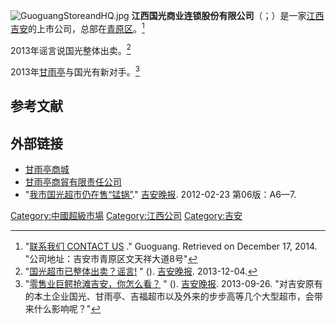 {{expand|time=2014-12-17T09:30:14+00:00}}
[[File:GuoguangStoreandHQ.jpg|thumb]]
'''江西国光商业连锁股份有限公司'''（{{Lang-en|Jiangxi Guoguang Commercial Chains Co,ltd.}}；{{Sse|605188|name=国光连锁}}）是一家[[江西|江西]][[吉安市|吉安]]的上市公司，总部在[[青原区|青原区]]。<ref>"[http://www.jxggls.com/book/ 联系我们 CONTACT US] {{Wayback|url=http://www.jxggls.com/book/ |date=20141217082703 }}." Guoguang. Retrieved on December 17, 2014. "公司地址：吉安市青原区文天祥大道8号"</ref>

2013年谣言说国光整体出卖。<ref>"[http://www.jgsdaily.com/system/2013/12/04/012843329.shtml 国光超市已整体出卖？谣言!] {{WebCite|url=https://www.webcitation.org/6VkobzcpU?url=http://www.jgsdaily.com/system/2013/12/04/012843329.shtml |date=20150121195105 |dateformat=iso }}" (). [[吉安晚报|吉安晚报]]. 2013-12-04.</ref>

2013年[[甘雨亭|甘雨亭]]与国光有新对手。<ref>"[http://www.jgsdaily.com/system/2013/09/26/012676859.shtml 零售业巨鳄抢滩吉安，你怎么看？] {{WebCite|url=https://www.webcitation.org/6Vko9VIc6?url=http://www.jgsdaily.com/system/2013/09/26/012676859.shtml |date=20150121194404 |dateformat=iso }}" (). [[吉安晚报|吉安晚报]]. 2013-09-26. "对吉安原有的本土企业国光、甘雨亭、吉福超市以及外来的步步高等几个大型超市，会带来什么影响呢？"</ref>

==参考文献==
{{reflist}}

==外部链接==
*[https://archive.is/20141217102926/http://www.gyt1993.com/ 甘雨亭商城]
*[https://web.archive.org/web/20141217041656/http://gytls.cn/ 甘雨亭商貿有限责任公司]
* "[http://szb.jgsdaily.com:9999/epaper/jawb/html/2012/02/23/06/06_46.htm 我市国光超市仍在售“锰锅”]{{Wayback|url=http://szb.jgsdaily.com:9999/epaper/jawb/html/2012/02/23/06/06_46.htm |date=20141217074204 }}." [[吉安晚报|吉安晚报]]. 2012-02-23 第06版：A6—7. {{zh-cn icon}}
[[Category:中國超級市場|Category:中國超級市場]]
[[Category:江西公司|Category:江西公司]]
[[Category:吉安|Category:吉安]]